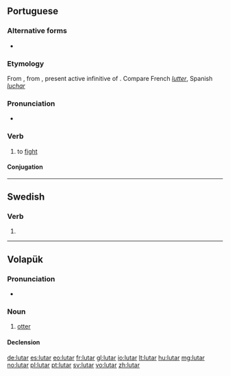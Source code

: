==Portuguese==

===Alternative forms===
* {{l/pt|luctar}} {{qualifier|obsolete}}

===Etymology===
From {{etyl|la|pt}} {{term||luctāre|lang=la}}, from {{term|luctari|luctārī|lang=la}}, present active infinitive of {{term|luctor||struggle|lang=la}}. Compare French ''[[lutter]]'', Spanish ''[[luchar]]''

===Pronunciation===
* {{a|PT}} {{IPA|/lu.ˈtaɾ/|lang=pt}}

===Verb===
{{pt-verb|lut|ar}}

# to [[fight]]

====Conjugation====
{{pt-conj|lut|ar}}

----

==Swedish==

===Verb===
{{head|sv|verb form}}

# {{sv-verb-form-pre|luta}}

----

==Volapük==

===Pronunciation===
* {{IPA|/luˈtaɾ/|lang=vo}}

===Noun===
{{vo-noun}}

# [[otter]]

====Declension====
{{vo-decl-noun}}

[[de:lutar]]
[[es:lutar]]
[[eo:lutar]]
[[fr:lutar]]
[[gl:lutar]]
[[io:lutar]]
[[lt:lutar]]
[[hu:lutar]]
[[mg:lutar]]
[[no:lutar]]
[[pl:lutar]]
[[pt:lutar]]
[[sv:lutar]]
[[vo:lutar]]
[[zh:lutar]]